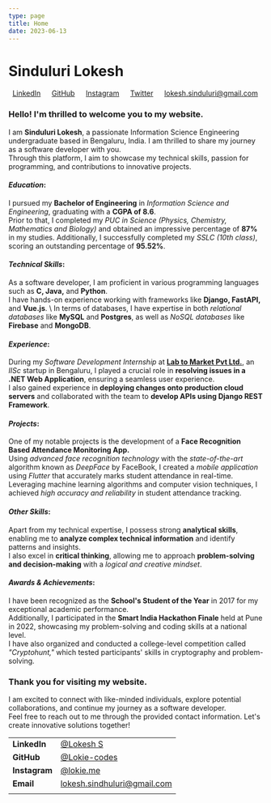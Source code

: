 ```yaml
---
type: page
title: Home
date: 2023-06-13
---
```


# Sinduluri Lokesh

&nbsp; [LinkedIn](https://www.linkedin.com/in/lokesh-s888) &emsp; [GitHub](https://github.com/Lokie-codes) &emsp; [Instagram](https://instagram.com/lokie.me) &emsp; [Twitter](https://twitter.com/lokxfornow) &emsp; lokesh.sinduluri@gmail.com

### Hello! I'm thrilled to welcome you to my website.
I am **Sinduluri Lokesh**, a passionate Information Science Engineering undergraduate based in Bengaluru, India. I am thrilled to share my journey as a software developer with you. \
Through this platform, I aim to showcase my technical skills, passion for programming, and contributions to innovative projects.

#### *Education*:

I pursued my **Bachelor of Engineering** in *Information Science and Engineering*, graduating with a **CGPA of 8.6**. \
Prior to that, I completed my *PUC in Science (Physics, Chemistry, Mathematics and Biology)* and obtained an impressive percentage of **87%** in my studies. Additionally, I successfully completed my *SSLC (10th class)*, scoring an outstanding percentage of **95.52%**.

#### *Technical Skills*:

As a software developer, I am proficient in various programming languages such as **C, Java,** and **Python**. \
I have hands-on experience working with frameworks like **Django, FastAPI,** and **Vue.js**. \ 
In terms of databases, I have expertise in both *relational databases* like **MySQL** and **Postgres**, as well as *NoSQL databases* like **Firebase** and **MongoDB**.

#### *Experience*:

During my *Software Development Internship* at [**Lab to Market Pvt Ltd.**](https://l2mrail.com/), an *IISc* startup in Bengaluru, I played a crucial role in **resolving issues in a .NET Web Application**, ensuring a seamless user experience. \
I also gained experience in **deploying changes onto production cloud servers** and collaborated with the team to **develop APIs using Django REST Framework**.

#### *Projects*:

One of my notable projects is the development of a **Face Recognition Based Attendance Monitoring App.** \
Using *advanced face recognition technology* with the *state-of-the-art* algorithm known as _DeepFace_ by FaceBook, I created a *mobile application* using _Flutter_ that accurately marks student attendance in real-time. \
Leveraging machine learning algorithms and computer vision techniques, I achieved *high accuracy and reliability* in student attendance tracking.

#### *Other Skills*:

Apart from my technical expertise, I possess strong **analytical skills**, enabling me to **analyze complex technical information** and identify patterns and insights. \
I also excel in **critical thinking**, allowing me to approach **problem-solving and decision-making** with a _logical and creative mindset_.

#### *Awards & Achievements*:

I have been recognized as the **School's Student of the Year** in 2017 for my exceptional academic performance. \
Additionally, I participated in the **Smart India Hackathon Finale** held at Pune in 2022, showcasing my problem-solving and coding skills at a national level. \
I have also organized and conducted a college-level competition called *"Cryptohunt,"* which tested participants' skills in cryptography and problem-solving.


### **Thank you for visiting my website**. 
I am excited to connect with like-minded individuals, explore potential collaborations, and continue my journey as a software developer. \
Feel free to reach out to me through the provided contact information.
Let's create innovative solutions together!


|||
| :--- | :--- |
| **LinkedIn** | [@Lokesh S](https://www.linkedin.com/in/lokesh-s888) |
| **GitHub**    | [@Lokie-codes](https://github.com/Lokie-codes) |
| **Instagram** | [@lokie.me](https://instagram.com/lokie.me) |
| **Email**     | lokesh.sindhuluri@gmail.com |
|||
